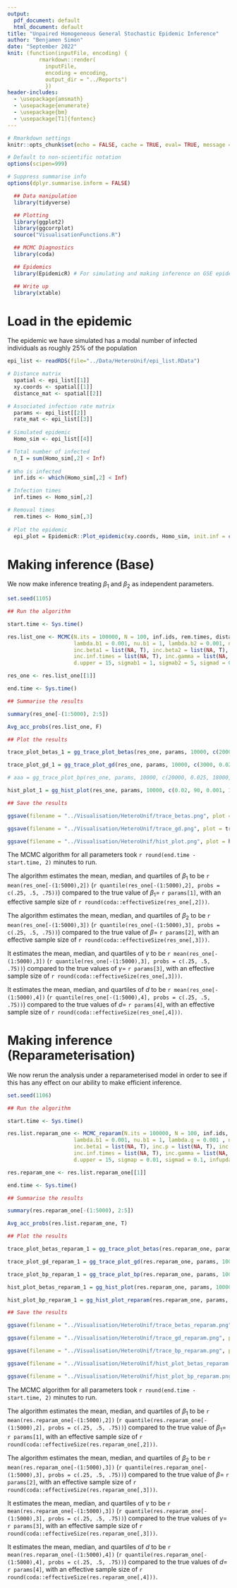 ```yaml
---
output:
  pdf_document: default
  html_document: default
title: "Unpaired Homogeneous General Stochastic Epidemic Inference"
author: "Benjamen Simon"
date: "September 2022"
knit: (function(inputFile, encoding) { 
          rmarkdown::render(
            inputFile,
            encoding = encoding, 
            output_dir = "../Reports") 
            })
header-includes:
  - \usepackage{amsmath}
  - \usepackage{enumerate}
  - \usepackage{bm}
  - \usepackage[T1]{fontenc}
---
```


```r

# Rmarkdown settings
knitr::opts_chunk$set(echo = FALSE, cache = TRUE, eval= TRUE, message = FALSE, cache.path = "Caches/", fig.path = "Figures/HeteroUnif/")

# Default to non-scientific notation
options(scipen=999)

# Suppress summarise info
options(dplyr.summarise.inform = FALSE)

```

```r

  ## Data manipulation
  library(tidyverse)

  ## Plotting
  library(ggplot2)
  library(ggcorrplot)
  source("VisualisationFunctions.R")

  ## MCMC Diagnostics
  library(coda)

  ## Epidemics
  library(EpidemicR) # For simulating and making inference on GSE epidemics

  ## Write up
  library(xtable)

```

# Load in the epidemic

The epidemic we have simulated has a modal number of infected individuals as roughly 25% of the population

```r

epi_list <- readRDS(file="../Data/HeteroUnif/epi_list.RData")

# Distance matrix
  spatial <- epi_list[[1]]
  xy.coords <- spatial[[1]]
  distance_mat <- spatial[[2]]

# Associated infection rate matrix
  params <- epi_list[[2]]
  rate_mat <- epi_list[[3]]
   
# Simulated epidemic
  Homo_sim <- epi_list[[4]]

# Total number of infected
  n_I = sum(Homo_sim[,2] < Inf)
  
# Who is infected
  inf.ids <- which(Homo_sim[,2] < Inf)

# Infection times
  inf.times <- Homo_sim[,2]

# Removal times
  rem.times <- Homo_sim[,3]
  
# Plot the epidemic
  epi_plot = EpidemicR::Plot_epidemic(xy.coords, Homo_sim, init.inf = c(1))

```




# Making inference (Base)

We now make inference treating $\beta_1$ and $\beta_2$ as independent parameters.

```r

set.seed(1105)

## Run the algorithm

start.time <- Sys.time()

res.list_one <- MCMC(N.its = 100000, N = 100, inf.ids, rem.times, distance_mat, 
                     lambda.b1 = 0.001, nu.b1 = 1, lambda.b2 = 0.001, nu.b2 = 1, lambda.g = 0.001 , nu.g = 1,
                     inc.beta1 = list(NA, T), inc.beta2 = list(NA, T), inc.dist = list(NA, T),
                     inc.inf.times = list(NA, T), inc.gamma = list(NA, T),
                     d.upper = 15, sigmab1 = 1, sigmab2 = 5, sigmad = 0.04, infupdate = 5)

res_one <- res.list_one[[1]]

end.time <- Sys.time()

```

```r

## Summarise the results

summary(res_one[-(1:5000), 2:5])

Avg_acc_probs(res.list_one, F)

```



```r

## Plot the results

trace_plot_betas_1 = gg_trace_plot_betas(res_one, params, 10000, c(20000, 0.025, 18000, 0.0013), c(0, 0.03, 0, 0.0015))

trace_plot_gd_1 = gg_trace_plot_gd(res_one, params, 10000, c(3000, 0.025, 17000, 3), c(0.01, 0.25, 2.5, 7))

# aaa = gg_trace_plot_bp(res_one, params, 10000, c(20000, 0.025, 18000, 0.25), c(0, 0.03, 0, 0.3))

hist_plot_1 = gg_hist_plot(res_one, params, 10000, c(0.02, 90, 0.001, 1500, 0.2, 8, 8, 0.4), c(0, 0.03, 0, 0.0017, 0, 0.35, 2, 12))

## Save the results

ggsave(filename = "../Visualisation/HeteroUnif/trace_betas.png", plot = trace_plot_betas_1, width = 10, height = 8)

ggsave(filename = "../Visualisation/HeteroUnif/trace_gd.png", plot = trace_plot_gd_1, width = 10, height = 8)

ggsave(filename = "../Visualisation/HeteroUnif/hist_plot.png", plot = hist_plot_1, width = 10, height = 8)


```

The MCMC algorithm for all parameters took `r round(end.time - start.time, 2)` minutes to run.

The algorithm estimates the mean, median, and quartiles of $\beta_1$ to be `r mean(res_one[-(1:5000),2])` (`r quantile(res_one[-(1:5000),2], probs = c(.25, .5, .75))`) compared to the true value of $\beta_1 =$  `r params[1]`, with an effective sample size of `r round(coda::effectiveSize(res_one[,2]))`. 

The algorithm estimates the mean, median, and quartiles of $\beta_2$ to be `r mean(res_one[-(1:5000),3])` (`r quantile(res_one[-(1:5000),3], probs = c(.25, .5, .75))`) compared to the true value of $\beta =$  `r params[2]`, with an effective sample size of `r round(coda::effectiveSize(res_one[,3]))`. 

It estimates the mean, median, and quartiles of $\gamma$ to be `r mean(res_one[-(1:5000),3])` (`r quantile(res_one[-(1:5000),3], probs = c(.25, .5, .75))`) compared to the true values of $\gamma =$ `r params[3]`, with an effective sample size of `r round(coda::effectiveSize(res_one[,3]))`.

It estimates the mean, median, and quartiles of $d$ to be `r mean(res_one[-(1:5000),4])` (`r quantile(res_one[-(1:5000),4], probs = c(.25, .5, .75))`) compared to the true values of $d =$ `r params[4]`, with an effective sample size of `r round(coda::effectiveSize(res_one[,4]))`.



# Making inference (Reparameterisation)

We now rerun the analysis under a reparameterised model in order to see if this has any effect on our ability to make efficient inference.

```r

set.seed(1106)

## Run the algorithm

start.time <- Sys.time()

res.list.reparam_one <- MCMC_reparam(N.its = 100000, N = 100, inf.ids, rem.times, distance_mat, 
                     lambda.b1 = 0.001, nu.b1 = 1, lambda.g = 0.001 , nu.g = 1,
                     inc.beta1 = list(NA, T), inc.p = list(NA, T), inc.dist = list(NA, T),
                     inc.inf.times = list(NA, T), inc.gamma = list(NA, T),
                     d.upper = 15, sigmap = 0.01, sigmad = 0.1, infupdate = 2)

res.reparam_one <- res.list.reparam_one[[1]]

end.time <- Sys.time()

```

```r

## Summarise the results

summary(res.reparam_one[-(1:5000), 2:5])

Avg_acc_probs(res.list.reparam_one, T)

```



```r

## Plot the results

trace_plot_betas_reparam_1 = gg_trace_plot_betas(res.reparam_one, params, 10000, c(23000, 0.025, 23000, 0.0013), c(0, 0.03, 0, 0.0015))

trace_plot_gd_reparam_1 = gg_trace_plot_gd(res.reparam_one, params, 10000, c(3000, 0.025, 20000, 3), c(0.01, 0.25, 2.5, 7))

trace_plot_bp_reparam_1 = gg_trace_plot_bp(res.reparam_one, params, 10000, c(23000, 0.025, 27000, 0.175), c(0, 0.03, 0, 0.2))

hist_plot_betas_reparam_1 = gg_hist_plot(res.reparam_one, params, 10000, c(0.0175, 90, 0.001, 1500, 0.2, 8, 8, 0.4), c(0, 0.0225, 0, 0.00125, 0, 0.25, 2, 10))

hist_plot_bp_reparam_1 = gg_hist_plot_reparam(res.reparam_one, params, 10000, c(0.0175, 100, 0.1, 10, 0.2, 8, 8, 0.4), c(0, 0.0225, 0, 0.15, 0, 0.25, 2, 10))

## Save the results

ggsave(filename = "../Visualisation/HeteroUnif/trace_betas_reparam.png", plot = trace_plot_betas_reparam_1, width = 10, height = 8)

ggsave(filename = "../Visualisation/HeteroUnif/trace_gd_reparam.png", plot = trace_plot_gd_reparam_1, width = 10, height = 8)

ggsave(filename = "../Visualisation/HeteroUnif/trace_bp_reparam.png", plot = trace_plot_bp_reparam_1, width = 10, height = 8)

ggsave(filename = "../Visualisation/HeteroUnif/hist_plot_betas_reparam.png", plot = hist_plot_betas_reparam_1, width = 10, height = 8)

ggsave(filename = "../Visualisation/HeteroUnif/hist_plot_bp_reparam.png", plot = hist_plot_bp_reparam_1, width = 10, height = 8)

```

The MCMC algorithm for all parameters took `r round(end.time - start.time, 2)` minutes to run.

The algorithm estimates the mean, median, and quartiles of $\beta_1$ to be `r mean(res.reparam_one[-(1:5000),2])` (`r quantile(res.reparam_one[-(1:5000),2], probs = c(.25, .5, .75))`) compared to the true value of $\beta_1 =$  `r params[1]`, with an effective sample size of `r round(coda::effectiveSize(res.reparam_one[,2]))`. 

The algorithm estimates the mean, median, and quartiles of $\beta_2$ to be `r mean(res.reparam_one[-(1:5000),3])` (`r quantile(res.reparam_one[-(1:5000),3], probs = c(.25, .5, .75))`) compared to the true value of $\beta =$  `r params[2]`, with an effective sample size of `r round(coda::effectiveSize(res.reparam_one[,3]))`. 

It estimates the mean, median, and quartiles of $\gamma$ to be `r mean(res.reparam_one[-(1:5000),3])` (`r quantile(res.reparam_one[-(1:5000),3], probs = c(.25, .5, .75))`) compared to the true values of $\gamma =$ `r params[3]`, with an effective sample size of `r round(coda::effectiveSize(res.reparam_one[,3]))`.

It estimates the mean, median, and quartiles of $d$ to be `r mean(res.reparam_one[-(1:5000),4])` (`r quantile(res.reparam_one[-(1:5000),4], probs = c(.25, .5, .75))`) compared to the true values of $d =$ `r params[4]`, with an effective sample size of `r round(coda::effectiveSize(res.reparam_one[,4]))`.



